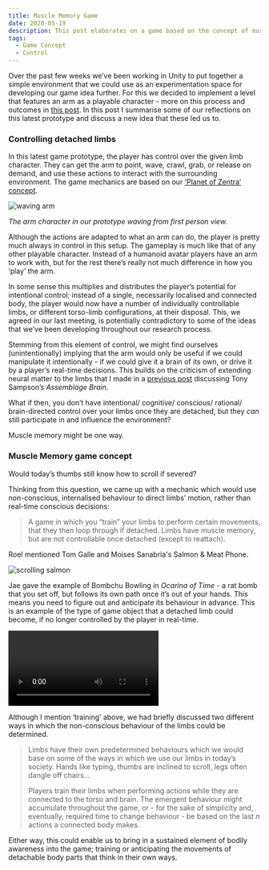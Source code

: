 ```yaml
---
title: Muscle Memory Game
date: 2020-05-19
description: This post elaborates on a game based on the concept of muscle memory.
tags:
  - Game Concept
  - Control
---
```


Over the past few weeks we’ve been working in Unity to put together a simple environment that we could use as an experimentation space for developing our game idea further. For this we decided to implement a level that features an arm as a playable character - more on this process and outcomes in [this post](./). In this post I summarise some of our reflections on this latest prototype and discuss a new idea that these led us to.

### Controlling detached limbs


In this latest game prototype, the player has control over the given limb character. They can get the arm to point, wave, crawl, grab, or release on demand, and use these actions to interact with the surrounding environment. The game mechanics are based on our [‘Planet of Zentra’ concept](./making-maps).

![waving arm](./fpv-waving.png)

_The arm character in our prototype waving from first person view._

Although the actions are adapted to what an arm can do, the player is pretty much always in control in this setup. The gameplay is much like that of any other playable character. Instead of a humanoid avatar players have an arm to work with, but for the rest there’s really not much difference in how you ‘play’ the arm.

In some sense this multiplies and distributes the player’s potential for intentional control; instead of a single, necessarily localised and connected body, the player would now have a number of individually controllable limbs, or different torso-limb configurations, at their disposal. This, we agreed in our last meeting, is potentially contradictory to some of the ideas that we’ve been developing throughout our research process.

Stemming from this element of control, we might find ourselves (unintentionally) implying that the arm would only be useful if we could manipulate it intentionally - if we could give it a brain of its own, or drive it by a player’s real-time decisions. This builds on the criticism of extending neural matter to the limbs that I made in a [previous post](./from-assemblage-brain-to-assemblage-body) discussing Tony Sampson’s _Assemblage Brain_.

What if then, you don’t have intentional/ cognitive/ conscious/ rational/ brain-directed control over your limbs once they are detached, but they _can_ still participate in and influence the environment?

Muscle memory might be one way.

### Muscle Memory game concept

Would today’s thumbs still know how to scroll if severed?

Thinking from this question, we came up with a mechanic which would use non-conscious, internalised behaviour to direct limbs’ motion, rather than real-time conscious decisions:

> A game in which you “train” your limbs to perform certain movements, that they then loop through if detached. Limbs have muscle memory, but are not controllable once detached (except to reattach).

Roel mentioned Tom Galle and Moises Sanabria's Salmon & Meat Phone.

![scrolling salmon](./salmon.png)

Jae gave the example of Bombchu Bowling in _Ocarina of Time_ - a rat bomb that you set off, but follows its own path once it’s out of your hands. This means you need to figure out and anticipate its behaviour in advance. This is an example of the type of game object that a detached limb could become, if no longer controlled by the player in real-time.


<Video
  videoSrcURL="https://www.youtube.com/embed/asTd9OOAGq0"
  videoTitle="Bombchu Bowling"
/>

Although I mention ‘training’ above, we had briefly discussed two different ways in which the non-conscious behaviour of the limbs could be determined.

> Limbs have their own predetermined behaviours which we would base on some of the ways in which we use our limbs in today’s society. Hands like typing, thumbs are inclined to scroll, legs often dangle off chairs…
>
> Players train their limbs when performing actions while they are connected to the torso and brain. The emergent behaviour might accumulate throughout the game, or - for the sake of simplicity and, eventually, required time to change behaviour - be based on the last _n_ actions a connected body makes.

Either way, this could enable us to bring in a sustained element of bodily awareness into the game; training or anticipating the movements of detachable body parts that think in their own ways.
